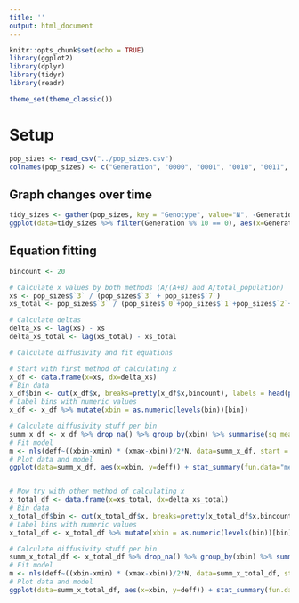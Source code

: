 ```yaml
---
title: ''
output: html_document
---
```


```r
knitr::opts_chunk$set(echo = TRUE)
library(ggplot2)
library(dplyr)
library(tidyr)
library(readr)

theme_set(theme_classic())
```

# Setup


```r
pop_sizes <- read_csv("../pop_sizes.csv")
colnames(pop_sizes) <- c("Generation", "0000", "0001", "0010", "0011", "0100", "0101", "0110", "0111", "1000", "1001", "1010", "1011", "1100", "1101", "1110", "1111")
```

## Graph changes over time

```r
tidy_sizes <- gather(pop_sizes, key = "Genotype", value="N", -Generation)
ggplot(data=tidy_sizes %>% filter(Generation %% 10 == 0), aes(x=Generation, y=N, color=Genotype)) + geom_line() + scale_color_manual(values =  c("dodgerblue2", "#E31A1C", "green4", "#6A3D9A", "#FF7F00", "black", "gold1", "skyblue2", "palegreen2", "#FDBF6F", "maroon", "orchid1", "darkturquoise", "darkorange4", "gray70","brown"))

```


## Equation fitting

```r

bincount <- 20

# Calculate x values by both methods (A/(A+B) and A/total_population)
xs <- pop_sizes$`3` / (pop_sizes$`3` + pop_sizes$`7`)
xs_total <- pop_sizes$`3` / (pop_sizes$`0`+pop_sizes$`1`+pop_sizes$`2`+pop_sizes$`3`+pop_sizes$`4`+pop_sizes$`5`+pop_sizes$`6`+pop_sizes$`7`+pop_sizes$`8`+pop_sizes$`9`+pop_sizes$`10`+pop_sizes$`11`+pop_sizes$`12`+pop_sizes$`13`+pop_sizes$`14`+pop_sizes$`15`)

# Calculate deltas
delta_xs <- lag(xs) - xs
delta_xs_total <- lag(xs_total) - xs_total

# Calculate diffusivity and fit equations

# Start with first method of calculating x
x_df <- data.frame(x=xs, dx=delta_xs)
# Bin data
x_df$bin <- cut(x_df$x, breaks=pretty(x_df$x,bincount), labels = head(pretty(x_df$x, bincount), -1) + 1/(2*bincount))
# Label bins with numeric values
x_df <- x_df %>% mutate(xbin = as.numeric(levels(bin))[bin])

# Calculate diffusivity stuff per bin
summ_x_df <- x_df %>% drop_na() %>% group_by(xbin) %>% summarise(sq_mean_dx = mean(dx)**2, mean_sq_dx=mean(dx**2)) %>% mutate(deff=(mean_sq_dx-sq_mean_dx)/2)
# Fit model
m <- nls(deff~((xbin-xmin) * (xmax-xbin))/2*N, data=summ_x_df, start = list(xmin=.0, xmax=1, N=4000), lower = c(0,max(summ_x_total_df$xbin),0), upper = c(min(summ_x_total_df$xbin), 1, 10000), algorithm = "port")
# Plot data and model
ggplot(data=summ_x_df, aes(x=xbin, y=deff)) + stat_summary(fun.data="median_hilow", geom="crossbar") + geom_line(aes(y=(predict(m))))


# Now try with other method of calculating x
x_total_df <- data.frame(x=xs_total, dx=delta_xs_total)
# Bin data
x_total_df$bin <- cut(x_total_df$x, breaks=pretty(x_total_df$x,bincount), labels = head(pretty(x_total_df$x, bincount), -1) + 1/(2*bincount))
# Label bins with numeric values
x_total_df <- x_total_df %>% mutate(xbin = as.numeric(levels(bin))[bin])

# Calculate diffusivity stuff per bin
summ_x_total_df <- x_total_df %>% drop_na() %>% group_by(xbin) %>% summarise(sq_mean_dx = mean(dx)**2, mean_sq_dx=mean(dx**2)) %>% mutate(deff=(mean_sq_dx-sq_mean_dx)/2)
# Fit model
m <- nls(deff~((xbin-xmin) * (xmax-xbin))/2*N, data=summ_x_total_df, start = list(xmin=.0, xmax=1, N=4000), lower = c(0,max(summ_x_total_df$xbin),0), upper = c(min(summ_x_total_df$xbin), 1, 10000), algorithm = "port")
# Plot data and model
ggplot(data=summ_x_total_df, aes(x=xbin, y=deff)) + stat_summary(fun.data="median_hilow", geom="crossbar") + geom_line(aes(y=(predict(m))))

```
